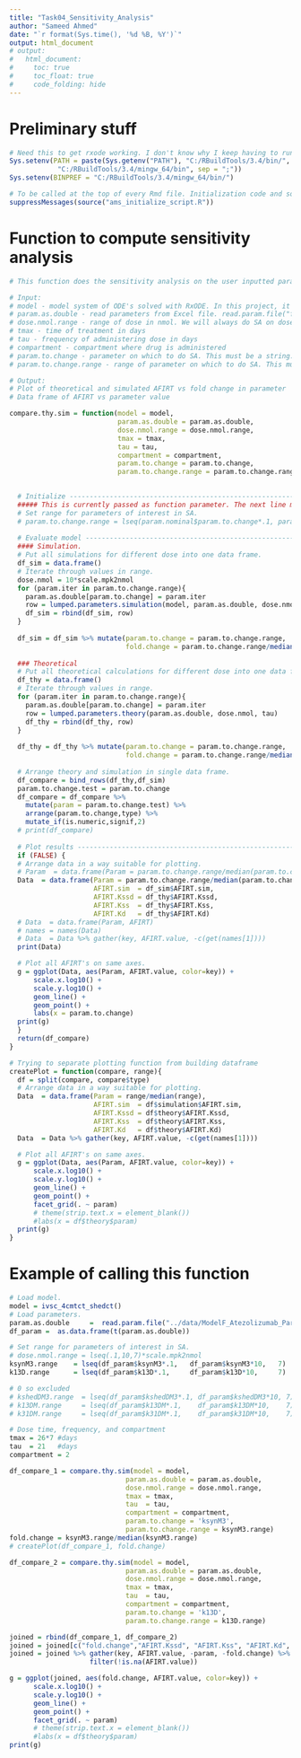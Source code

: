 ```yaml
---
title: "Task04_Sensitivity_Analysis"
author: "Sameed Ahmed"
date: "`r format(Sys.time(), '%d %B, %Y')`"
output: html_document
# output:
#   html_document:
#     toc: true
#     toc_float: true
#     code_folding: hide
---
```


# Preliminary stuff

```r
# Need this to get rxode working. I don't know why I keep having to run this.
Sys.setenv(PATH = paste(Sys.getenv("PATH"), "C:/RBuildTools/3.4/bin/",
            "C:/RBuildTools/3.4/mingw_64/bin", sep = ";"))
Sys.setenv(BINPREF = "C:/RBuildTools/3.4/mingw_64/bin/")

# To be called at the top of every Rmd file. Initialization code and some useful constants.
suppressMessages(source("ams_initialize_script.R"))
```

# Function to compute sensitivity analysis

```r
# This function does the sensitivity analysis on the user inputted parameter and compares the theoretical result to the simulated result.

# Input: 
# model - model system of ODE's solved with RxODE. In this project, it is 'ivsc_4cmtct_shedct'.
# param.as.double - read parameters from Excel file. read.param.file("file directory").
# dose.nmol.range - range of dose in nmol. We will always do SA on dose. <- Is this true?
# tmax - time of treatment in days
# tau - frequency of administering dose in days
# compartment - compartment where drug is administered
# param.to.change - parameter on which to do SA. This must be a string.
# param.to.change.range - range of parameter on which to do SA. This must be a vector of odd length.

# Output:
# Plot of theoretical and simulated AFIRT vs fold change in parameter
# Data frame of AFIRT vs parameter value

compare.thy.sim = function(model = model, 
                           param.as.double = param.as.double,
                           dose.nmol.range = dose.nmol.range,
                           tmax = tmax,
                           tau = tau,
                           compartment = compartment,
                           param.to.change = param.to.change,
                           param.to.change.range = param.to.change.range) {

    
  # Initialize ------------------------------------------------------------------------------------------
  ##### This is currently passed as function parameter. The next line may be unnecessary.
  # Set range for parameters of interest in SA.
  # param.to.change.range = lseq(param.nominal$param.to.change*.1, param.nominal$param.to.change*10, 7)
  
  # Evaluate model --------------------------------------------------------------------------------------
  #### Simulation.
  # Put all simulations for different dose into one data frame.
  df_sim = data.frame()
  # Iterate through values in range. 
  dose.nmol = 10*scale.mpk2nmol
  for (param.iter in param.to.change.range){
    param.as.double[param.to.change] = param.iter
    row = lumped.parameters.simulation(model, param.as.double, dose.nmol, tmax, tau, compartment)
    df_sim = rbind(df_sim, row)
  }
  
  df_sim = df_sim %>% mutate(param.to.change = param.to.change.range,
                             fold.change = param.to.change.range/median(param.to.change.range))
  
  ### Theoretical
  # Put all theoretical calculations for different dose into one data frame.
  df_thy = data.frame()
  # Iterate through values in range.
  for (param.iter in param.to.change.range){
    param.as.double[param.to.change] = param.iter
    row = lumped.parameters.theory(param.as.double, dose.nmol, tau)
    df_thy = rbind(df_thy, row)
  }
  
  df_thy = df_thy %>% mutate(param.to.change = param.to.change.range,
                             fold.change = param.to.change.range/median(param.to.change.range))
  
  # Arrange theory and simulation in single data frame.
  df_compare = bind_rows(df_thy,df_sim)
  param.to.change.test = param.to.change
  df_compare = df_compare %>%
    mutate(param = param.to.change.test) %>%
    arrange(param.to.change,type) %>%
    mutate_if(is.numeric,signif,2)
  # print(df_compare)
  
  # Plot results ---------------------------------------------------------------------
  if (FALSE) {
  # Arrange data in a way suitable for plotting.
  # Param  = data.frame(Param = param.to.change.range/median(param.to.change.range))
  Data  = data.frame(Param = param.to.change.range/median(param.to.change.range),
                     AFIRT.sim  = df_sim$AFIRT.sim,
                     AFIRT.Kssd = df_thy$AFIRT.Kssd,
                     AFIRT.Kss  = df_thy$AFIRT.Kss,
                     AFIRT.Kd   = df_thy$AFIRT.Kd)
  # Data  = data.frame(Param, AFIRT)
  # names = names(Data)
  # Data  = Data %>% gather(key, AFIRT.value, -c(get(names[1])))
  print(Data)

  # Plot all AFIRT's on same axes.
  g = ggplot(Data, aes(Param, AFIRT.value, color=key)) +
      scale.x.log10() +
      scale.y.log10() +
      geom_line() +
      geom_point() + 
      labs(x = param.to.change)
  print(g)
  }
  return(df_compare)
}
```

```r
# Trying to separate plotting function from building dataframe
createPlot = function(compare, range){
  df = split(compare, compare$type)
  # Arrange data in a way suitable for plotting.
  Data  = data.frame(Param = range/median(range),
                     AFIRT.sim  = df$simulation$AFIRT.sim,
                     AFIRT.Kssd = df$theory$AFIRT.Kssd,
                     AFIRT.Kss  = df$theory$AFIRT.Kss,
                     AFIRT.Kd   = df$theory$AFIRT.Kd)
  Data  = Data %>% gather(key, AFIRT.value, -c(get(names[1])))

  # Plot all AFIRT's on same axes.
  g = ggplot(Data, aes(Param, AFIRT.value, color=key)) +
      scale.x.log10() +
      scale.y.log10() +
      geom_line() +
      geom_point() + 
      facet_grid(. ~ param)
      # theme(strip.text.x = element_blank())
      #labs(x = df$theory$param)
  print(g)
}
```

# Example of calling this function
```r
# Load model.
model = ivsc_4cmtct_shedct()
# Load parameters.
param.as.double     =  read.param.file("../data/ModelF_Atezolizumab_Params.xlsx")
df_param =  as.data.frame(t(param.as.double))

# Set range for parameters of interest in SA.
# dose.nmol.range = lseq(.1,10,7)*scale.mpk2nmol
ksynM3.range    = lseq(df_param$ksynM3*.1,   df_param$ksynM3*10,   7)
k13D.range      = lseq(df_param$k13D*.1,     df_param$k13D*10,     7)

# 0 so excluded
# kshedDM3.range  = lseq(df_param$kshedDM3*.1, df_param$kshedDM3*10, 7)
# k13DM.range     = lseq(df_param$k13DM*.1,    df_param$k13DM*10,    7)
# k31DM.range     = lseq(df_param$k31DM*.1,    df_param$k31DM*10,    7)

# Dose time, frequency, and compartment
tmax = 26*7 #days
tau  = 21   #days
compartment = 2

df_compare_1 = compare.thy.sim(model = model,
                             param.as.double = param.as.double,
                             dose.nmol.range = dose.nmol.range,
                             tmax = tmax,
                             tau  = tau,
                             compartment = compartment,
                             param.to.change = 'ksynM3',
                             param.to.change.range = ksynM3.range)
fold.change = ksynM3.range/median(ksynM3.range)
# createPlot(df_compare_1, fold.change)

df_compare_2 = compare.thy.sim(model = model,
                             param.as.double = param.as.double,
                             dose.nmol.range = dose.nmol.range,
                             tmax = tmax,
                             tau  = tau,
                             compartment = compartment,
                             param.to.change = 'k13D',
                             param.to.change.range = k13D.range)

joined = rbind(df_compare_1, df_compare_2)
joined = joined[c("fold.change","AFIRT.Kssd", "AFIRT.Kss", "AFIRT.Kd", "AFIRT.sim", "param")]
joined = joined %>% gather(key, AFIRT.value, -param, -fold.change) %>% 
                    filter(!is.na(AFIRT.value))

g = ggplot(joined, aes(fold.change, AFIRT.value, color=key)) +
      scale.x.log10() +
      scale.y.log10() +
      geom_line() +
      geom_point() + 
      facet_grid(. ~ param)
      # theme(strip.text.x = element_blank())
      #labs(x = df$theory$param)
print(g)
```